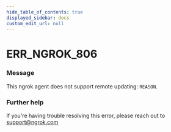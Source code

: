 ```yaml
---
hide_table_of_contents: true
displayed_sidebar: docs
custom_edit_url: null
---
```



# ERR_NGROK_806

### Message

This ngrok agent does not support remote updating: `REASON`.

### Further help

If you're having trouble resolving this error, please reach out to [support@ngrok.com](mailto:support@ngrok.com?subject=Help%20with%20ERR_NGROK_806)

<ErrorDetails error="err_ngrok_806" />
